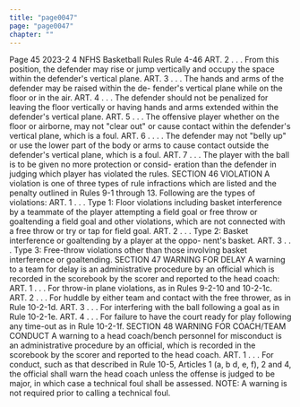 ```yaml
---
title: "page0047"
page: "page0047"
chapter: ""
---
```


Page 45 2023-2 4 NFHS Basketball Rules Rule 4-46 ART. 2 . . . From this position, the defender may rise or jump vertically and occupy the space within the defender's vertical plane. ART. 3 . . . The hands and arms of the defender may be raised within the de- fender's vertical plane while on the floor or in the air. ART. 4 . . . The defender should not be penalized for leaving the floor vertically or having hands and arms extended within the defender's vertical plane. ART. 5 . . . The offensive player whether on the floor or airborne, may not "clear out" or cause contact within the defender's vertical plane, which is a foul. ART. 6 . . . . The defender may not "belly up" or use the lower part of the body or arms to cause contact outside the defender's vertical plane, which is a foul. ART. 7 . . . The player with the ball is to be given no more protection or consid- eration than the defender in judging which player has violated the rules. SECTION 46 VIOLATION A violation is one of three types of rule infractions which are listed and the penalty outlined in Rules 9-1 through 13. Following are the types of violations: ART. 1 . . . Type 1: Floor violations including basket interference by a teammate of the player attempting a field goal or free throw or goaltending a field goal and other violations, which are not connected with a free throw or try or tap for field goal. ART. 2 . . . Type 2: Basket interference or goaltending by a player at the oppo- nent's basket. ART. 3 . . . Type 3: Free-throw violations other than those involving basket interference or goaltending. SECTION 47 WARNING FOR DELAY A warning to a team for delay is an administrative procedure by an official which is recorded in the scorebook by the scorer and reported to the head coach: ART. 1 . . . For throw-in plane violations, as in Rules 9-2-10 and 10-2-1c. ART. 2 . . . For huddle by either team and contact with the free thrower, as in Rule 10-2-1d. ART. 3 . . . For interfering with the ball following a goal as in Rule 10-2-1e. ART. 4 . . . For failure to have the court ready for play following any time-out as in Rule 10-2-1f. SECTION 48 WARNING FOR COACH/TEAM CONDUCT A warning to a head coach/bench personnel for misconduct is an administrative procedure by an official, which is recorded in the scorebook by the scorer and reported to the head coach. ART. 1 . . . For conduct, such as that described in Rule 10-5, Articles 1 (a, b d, e, f), 2 and 4, the official shall warn the head coach unless the offense is judged to be major, in which case a technical foul shall be assessed. NOTE: A warning is not required prior to calling a technical foul.

